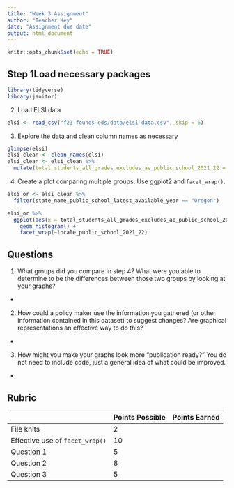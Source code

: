 ```yaml
---
title: "Week 3 Assignment"
author: "Teacher Key"
date: "Assignment due date"
output: html_document
---
```


```r
knitr::opts_chunk$set(echo = TRUE)
```

## Step 1Load necessary packages

```r
library(tidyverse)
library(janitor)
```

2.  Load ELSI data

```r
elsi <- read_csv("f23-founds-eds/data/elsi-data.csv", skip = 6)
```

3.  Explore the data and clean column names as necessary

```r
glimpse(elsi)
elsi_clean <- clean_names(elsi)
elsi_clean <- elsi_clean %>% 
  mutate(total_students_all_grades_excludes_ae_public_school_2021_22 = as.numeric(total_students_all_grades_excludes_ae_public_school_2021_22))
```

4.  Create a plot comparing multiple groups. Use ggplot2 and `facet_wrap()`.

```r
elsi_or <- elsi_clean %>% 
  filter(state_name_public_school_latest_available_year == "Oregon")

elsi_or %>% 
  ggplot(aes(x = total_students_all_grades_excludes_ae_public_school_2021_22)) +
    geom_histogram() +
    facet_wrap(~locale_public_school_2021_22)
```

## Questions

1.  What groups did you compare in step 4? What were you able to determine to be the differences between those two groups by looking at your graphs?

-   

2.  How could a policy maker use the information you gathered (or other information contained in this dataset) to suggest changes? Are graphical representations an effective way to do this?

-   

3.  How might you make your graphs look more "publication ready?" You do not need to include code, just a general idea of what could be improved.

-   

## Rubric

|                                 | Points Possible | Points Earned |
|---------------------------------|-----------------|---------------|
| File knits                      | 2               |               |
| Effective use of `facet_wrap()` | 10              |               |
| Question 1                      | 5               |               |
| Question 2                      | 8               |               |
| Question 3                      | 5               |               |
